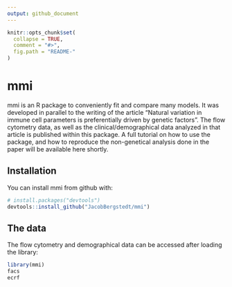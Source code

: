 ```yaml
---
output: github_document
---
```


<!-- README.md is generated from README.Rmd. Please edit that file -->

```r
knitr::opts_chunk$set(
  collapse = TRUE,
  comment = "#>",
  fig.path = "README-"
)
```

# mmi

mmi is an R package to conveniently fit and compare many models. It was developed in parallel to the writing of the article "Natural variation in immune cell parameters is preferentially driven by genetic factors". The flow cytometry data, as well as the clinical/demographical data analyzed in that article is published within this package. A full tutorial on how to use the package, and how to reproduce the non-genetical analysis done in the paper will be available here shortly.

## Installation

You can install mmi from github with:

```r
# install.packages("devtools")
devtools::install_github("JacobBergstedt/mmi")
```

## The data

The flow cytometry and demographical data can be accessed after loading the library:

```r
library(mmi)
facs
ecrf
```

